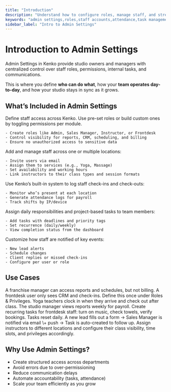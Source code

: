 ```yaml
---
title: "Introduction"
description: "Understand how to configure roles, manage staff, and streamline internal operations using Kenko's Admin Settings."
keywords: "admin settings,roles,staff accounts,attendance,task management,communication"
sidebar_label: "Intro to Admin Settings"
---
```



# Introduction to Admin Settings

Admin Settings in Kenko provide studio owners and managers with centralized control over staff roles, permissions, internal tasks, and communications.

This is where you define **who can do what**, how your **team operates day-to-day**, and how your studio stays in sync as it grows.

## What’s Included in Admin Settings

<AccordionGroup>
  <Accordion title="Roles & Privileges" icon="shield-check">
    Define staff access across Kenko. Use pre-set roles or build custom ones by toggling permissions per module.

    - Create roles like Admin, Sales Manager, Instructor, or Frontdesk
    - Control visibility for reports, CRM, scheduling, and billing
    - Ensure no unauthorized access to sensitive data
  </Accordion>
  <Accordion title="Staff Accounts & Setup" icon="users">
    Add and manage staff across one or multiple locations:

    - Invite users via email
    - Assign them to services (e.g., Yoga, Massage)
    - Set availability and working hours
    - Link instructors to their class types and session formats
  </Accordion>
  <Accordion title="Staff Attendance" icon="clock">
    Use Kenko’s built-in system to log staff check-ins and check-outs:

    - Monitor who’s present at each location
    - Generate attendance logs for payroll
    - Track shifts by IP/device
  </Accordion>
  <Accordion title="Task Management" icon="diagram-subtask">
    Assign daily responsibilities and project-based tasks to team members:

    - Add tasks with deadlines and priority tags
    - Set recurrence (daily/weekly)
    - View completion status from the dashboard
  </Accordion>
  <Accordion title="Communication Settings" icon="megaphone">
    Customize how staff are notified of key events:

    - New lead alerts
    - Schedule changes
    - Client replies or missed check-ins
    - Configure per user or role
  </Accordion>
</AccordionGroup>

## Use Cases

<CardGroup cols={2}>
  <Card title="Role-Based Access for Franchises" icon="key">
    A franchise manager can access reports and schedules, but not billing. A frontdesk user only sees CRM and check-ins. Define this once under Roles & Privileges.
  </Card>
  <Card title="Instructor Scheduling and Attendance" icon="calendar-check">
    Yoga teachers clock in when they arrive and check out after class. The studio manager views reports weekly for payroll.
  </Card>
  <Card title="Daily Frontdesk Checklists" icon="clipboard-list">
    Create recurring tasks for frontdesk staff: turn on music, check towels, verify bookings. Tasks reset daily.
  </Card>
  <Card title="Internal Notifications for Sales Leads" icon="bell">
    A new lead fills out a form → Sales Manager is notified via email \+ push → Task is auto-created to follow up.
  </Card>
  <Card title="Multi-Location Staff Management" icon="map">
    Assign instructors to different locations and configure their class visibility, time slots, and privileges accordingly.
  </Card>
</CardGroup>

## Why Use Admin Settings?

- Create structured access across departments
- Avoid errors due to over-permissioning
- Reduce communication delays
- Automate accountability (tasks, attendance)
- Scale your team efficiently as you grow